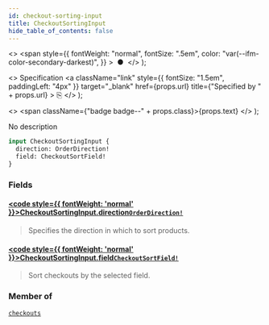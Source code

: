 ```yaml
---
id: checkout-sorting-input
title: CheckoutSortingInput
hide_table_of_contents: false
---
```


  <>
    <span
      style={{
        fontWeight: "normal",
        fontSize: ".5em",
        color: "var(--ifm-color-secondary-darkest)",
      }}
    >
      &nbsp;●&nbsp;
    </span>
  </>
);

  <>
    Specification
    <a
      className="link"
      style={{ fontSize: "1.5em", paddingLeft: "4px" }}
      target="\_blank"
      href={props.url}
      title={"Specified by " + props.url}
    >
      ⎘
    </a>
  </>
);

  <>
    <span className={"badge badge--" + props.class}>{props.text}</span>
  </>
);

No description

```graphql
input CheckoutSortingInput {
  direction: OrderDirection!
  field: CheckoutSortField!
}
```

### Fields

#### [<code style={{ fontWeight: 'normal' }}>CheckoutSortingInput.<b>direction</b></code>](#)<Bullet />[`OrderDirection!`](../../api-reference/miscellaneous/enums/order-direction) <Badge class="secondary" text="non-null"/> <Badge class="secondary" text="enum"/> <Badge class="secondary" text="miscellaneous"/>

> Specifies the direction in which to sort products.

#### [<code style={{ fontWeight: 'normal' }}>CheckoutSortingInput.<b>field</b></code>](#)<Bullet />[`CheckoutSortField!`](../../api-reference/checkout/enums/checkout-sort-field) <Badge class="secondary" text="non-null"/> <Badge class="secondary" text="enum"/> <Badge class="secondary" text="checkout"/>

> Sort checkouts by the selected field.

### Member of

[`checkouts`](../../api-reference/checkout/queries/checkouts) <Badge class="secondary" text="query"/>

